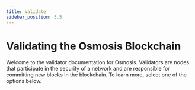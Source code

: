 ```yaml
---
title: Validate
sidebar_position: 3.5
---
```


# Validating the Osmosis Blockchain

Welcome to the validator documentation for Osmosis. Validators are nodes that participate in the security of a network and are responsible for committing new blocks in the blockchain. To learn more, select one of the options below.

<DocCardList />
